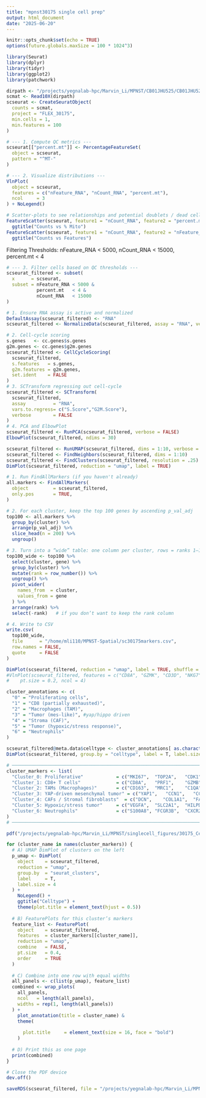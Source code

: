 ```yaml
---
title: "mpnst30175 single cell prep"
output: html_document
date: "2025-06-20"
---
```


```r
knitr::opts_chunk$set(echo = TRUE)
options(future.globals.maxSize = 100 * 1024^3)
```

```r
library(Seurat)
library(dplyr)
library(tidyr)
library(ggplot2)
library(patchwork)
```

```r
dirpath <- "/projects/yegnalab-hpc/Marvin_Li/MPNST/CB01JHU525/CB01JHU525_000_analysis/cellranger/FLEX_30175/outs/per_sample_outs/FLEX_30175/count/sample_filtered_feature_bc_matrix/"
scmat <- Read10X(dirpath)
scseurat <- CreateSeuratObject(
  counts = scmat,
  project = "FLEX_30175",
  min.cells = 1,
  min.features = 100
)
```

```r
# --- 1. Compute QC metrics ---
scseurat[["percent.mt"]] <- PercentageFeatureSet(
  object = scseurat,
  pattern = "^MT-"
)

# --- 2. Visualize distributions ---
VlnPlot(
  object = scseurat,
  features = c("nFeature_RNA", "nCount_RNA", "percent.mt"),
  ncol     = 3
) + NoLegend()

# Scatter‐plots to see relationships and potential doublets / dead cells
FeatureScatter(scseurat, feature1 = "nCount_RNA", feature2 = "percent.mt") +
  ggtitle("Counts vs % Mito")
FeatureScatter(scseurat, feature1 = "nCount_RNA", feature2 = "nFeature_RNA") +
  ggtitle("Counts vs Features")
```



Filtering Thresholds: nFeature_RNA < 5000, nCount_RNA < 15000, percent.mt < 4
```r
# --- 3. Filter cells based on QC thresholds ---
scseurat_filtered <- subset(
  x      = scseurat,
  subset = nFeature_RNA < 5000 & 
           percent.mt   < 4 &
           nCount_RNA   < 15000
)
```

```r
# 1. Ensure RNA assay is active and normalized
DefaultAssay(scseurat_filtered) <- "RNA"
scseurat_filtered <- NormalizeData(scseurat_filtered, assay = "RNA", verbose = FALSE)

# 2. Cell-cycle scoring
s.genes   <- cc.genes$s.genes
g2m.genes <- cc.genes$g2m.genes
scseurat_filtered <- CellCycleScoring(
  scseurat_filtered,
  s.features   = s.genes,
  g2m.features = g2m.genes,
  set.ident    = FALSE
)
# 3. SCTransform regressing out cell-cycle
scseurat_filtered <- SCTransform(
  scseurat_filtered,
  assay          = "RNA",
  vars.to.regress= c("S.Score","G2M.Score"),
  verbose        = FALSE
)
# 4. PCA and ElbowPlot
scseurat_filtered <- RunPCA(scseurat_filtered, verbose = FALSE)
ElbowPlot(scseurat_filtered, ndims = 30)

```


```r
scseurat_filtered <- RunUMAP(scseurat_filtered, dims = 1:10, verbose = FALSE)
scseurat_filtered <- FindNeighbors(scseurat_filtered, dims = 1:10)
scseurat_filtered <- FindClusters(scseurat_filtered, resolution = .25)
DimPlot(scseurat_filtered, reduction = "umap", label = TRUE)
```

```r
# 1. Run FindAllMarkers (if you haven't already)
all.markers <- FindAllMarkers(
  object         = scseurat_filtered,
  only.pos       = TRUE,
)

# 2. For each cluster, keep the top 100 genes by ascending p_val_adj
top100 <- all.markers %>%
  group_by(cluster) %>%
  arrange(p_val_adj) %>%
  slice_head(n = 200) %>%
  ungroup()

# 3. Turn into a “wide” table: one column per cluster, rows = ranks 1–100
top100_wide <- top100 %>%
  select(cluster, gene) %>%
  group_by(cluster) %>%
  mutate(rank = row_number()) %>%
  ungroup() %>%
  pivot_wider(
    names_from  = cluster,
    values_from = gene
  ) %>%
  arrange(rank) %>%
  select(-rank)   # if you don’t want to keep the rank column

# 4. Write to CSV
write.csv(
  top100_wide,
  file      = "/home/mli110/MPNST-Spatial/sc30175markers.csv",
  row.names = FALSE,
  quote     = FALSE
)
```

```r
DimPlot(scseurat_filtered, reduction = "umap", label = TRUE, shuffle = T)
#VlnPlot(scseurat_filtered, features = c("CD8A", "GZMK", "CD3D", "NKG7", "NCAM1", "TYROBP", "FCGR3A", "CD4", "CLEC10A", "CLEC9A", #"CD74", "CD163"),
#    pt.size = 0.2, ncol = 4)

```

```r
cluster_annotations <- c(
  "0" = "Proliferating cells",
  "1" = "CD8 (partially exhausted)",
  "2" = "Macrophages (TAM)",
  "3" = "Tumor (mes-like)", #yap/hippo driven
  "4" = "Stroma (CAF)",
  "5" = "Tumor (hypoxic/stress response)",
  "6" = "Neutrophils"
)

scseurat_filtered@meta.data$celltype <- cluster_annotations[ as.character(scseurat_filtered@meta.data$seurat_clusters) ]
DimPlot(scseurat_filtered, group.by = "celltype", label = T, label.size = 3, repel = T)
```

```r
# ─────────────────────────────────────────────────────────────────────────────
cluster_markers <- list(
  "Cluster_0: Proliferative"            = c("MKI67",  "TOP2A",   "CDK1"),
  "Cluster_1: CD8+ T cells"             = c("CD8A",   "PRF1",    "GZMB"),
  "Cluster_2: TAMs (Macrophages)"       = c("CD163",  "MRC1",    "C1QA"),
  "Cluster_3: YAP-driven mesenchymal tumor" = c("YAP1",   "CCN1",   "CCN2"), 
  "Cluster_4: CAFs / Stromal fibroblasts"  = c("DCN",    "COL1A1",  "FAP"),
  "Cluster_5: Hypoxic/stress tumor"     = c("VEGFA",  "SLC2A1",  "HILPDA"),
  "Cluster_6: Neutrophils"              = c("S100A8", "FCGR3B",  "CXCR2")
)
# ─────────────────────────────────────────────────────────────────────────────

pdf("/projects/yegnalab-hpc/Marvin_Li/MPNST/singlecell_figures/30175_Celltype_FeaturePlots.pdf", width = 20, height = 6)

for (cluster_name in names(cluster_markers)) {
  # A) UMAP DimPlot of clusters on the left
  p_umap <- DimPlot(
    object    = scseurat_filtered,
    reduction = "umap",
    group.by  = "seurat_clusters",
    label     = T,
    label.size = 4
  ) +
    NoLegend() +
    ggtitle("Celltype") +
    theme(plot.title = element_text(hjust = 0.5))
  
  # B) FeaturePlots for this cluster’s markers
  feature_list <- FeaturePlot(
    object    = scseurat_filtered,
    features  = cluster_markers[[cluster_name]],
    reduction = "umap",
    combine   = FALSE,
    pt.size   = 0.4,
    order     = TRUE
  )
  
  # C) Combine into one row with equal widths
  all_panels <- c(list(p_umap), feature_list)
  combined <- wrap_plots(
    all_panels,
    ncol   = length(all_panels),
    widths = rep(1, length(all_panels))
  ) +
    plot_annotation(title = cluster_name) &
    theme(
      
      plot.title     = element_text(size = 16, face = "bold")
    )
  
  # D) Print this as one page
  print(combined)
}

# Close the PDF device
dev.off()
```

```r
saveRDS(scseurat_filtered, file = "/projects/yegnalab-hpc/Marvin_Li/MPNST/MPNST singlecell rds objects/filtered_30175.RDS")
```